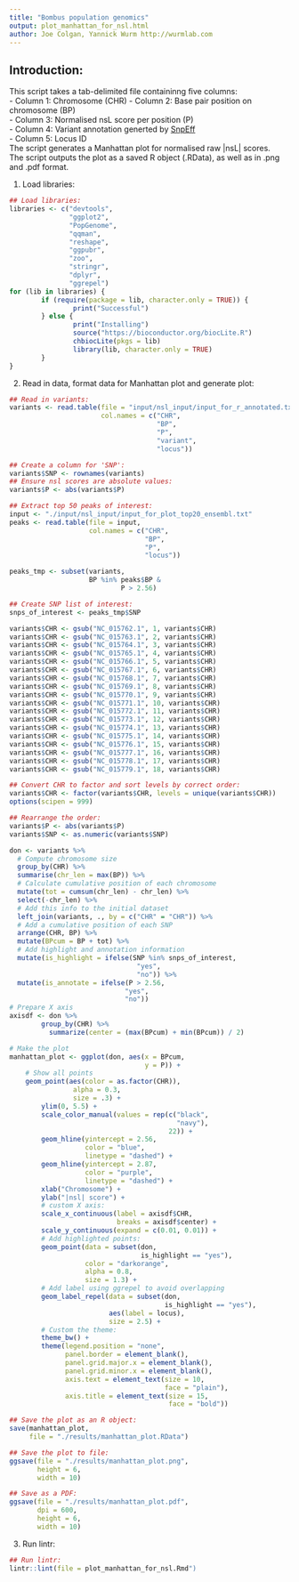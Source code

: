 ```yaml
---
title: "Bombus population genomics"
output: plot_manhattan_for_nsl.html
author: Joe Colgan, Yannick Wurm http://wurmlab.com
---
```


## Introduction:  
This script takes a tab-delimited file containinng five columns:  
- Column 1: Chromosome (CHR)
- Column 2: Base pair position on chromosome (BP)  
- Column 3: Normalised nsL score per position (P)  
- Column 4: Variant annotation generted by [SnpEff](https://pcingola.github.io/SnpEff/index.html)  
- Column 5: Locus ID  
The script generates a Manhattan plot for normalised raw |nsL| scores.  
The script outputs the plot as a saved R object (.RData), as well as in .png and .pdf format.   

1. Load libraries:  

```r
## Load libraries:
libraries <- c("devtools",
               "ggplot2",
               "PopGenome",
               "qqman",
               "reshape",
               "ggpubr",
               "zoo",
               "stringr",
               "dplyr",
               "ggrepel")
for (lib in libraries) {
        if (require(package = lib, character.only = TRUE)) {
                print("Successful")
        } else {
                print("Installing")
                source("https://bioconductor.org/biocLite.R")
                chbiocLite(pkgs = lib)
                library(lib, character.only = TRUE)
        }
}
```

2. Read in data, format data for Manhattan plot and generate plot:  

```r
## Read in variants:
variants <- read.table(file = "input/nsl_input/input_for_r_annotated.txt",
                       col.names = c("CHR",
                                     "BP",
                                     "P",
                                     "variant",
                                     "locus"))

## Create a column for 'SNP':
variants$SNP <- rownames(variants)
## Ensure nsl scores are absolute values:
variants$P <- abs(variants$P)

## Extract top 50 peaks of interest:
input <- "./input/nsl_input/input_for_plot_top20_ensembl.txt"
peaks <- read.table(file = input,
                    col.names = c("CHR",
                                  "BP",
                                  "P",
                                  "locus"))

peaks_tmp <- subset(variants,
                    BP %in% peaks$BP &
                            P > 2.56)

## Create SNP list of interest:
snps_of_interest <- peaks_tmp$SNP

variants$CHR <- gsub("NC_015762.1", 1, variants$CHR)
variants$CHR <- gsub("NC_015763.1", 2, variants$CHR)
variants$CHR <- gsub("NC_015764.1", 3, variants$CHR)
variants$CHR <- gsub("NC_015765.1", 4, variants$CHR)
variants$CHR <- gsub("NC_015766.1", 5, variants$CHR)
variants$CHR <- gsub("NC_015767.1", 6, variants$CHR)
variants$CHR <- gsub("NC_015768.1", 7, variants$CHR)
variants$CHR <- gsub("NC_015769.1", 8, variants$CHR)
variants$CHR <- gsub("NC_015770.1", 9, variants$CHR)
variants$CHR <- gsub("NC_015771.1", 10, variants$CHR)
variants$CHR <- gsub("NC_015772.1", 11, variants$CHR)
variants$CHR <- gsub("NC_015773.1", 12, variants$CHR)
variants$CHR <- gsub("NC_015774.1", 13, variants$CHR)
variants$CHR <- gsub("NC_015775.1", 14, variants$CHR)
variants$CHR <- gsub("NC_015776.1", 15, variants$CHR)
variants$CHR <- gsub("NC_015777.1", 16, variants$CHR)
variants$CHR <- gsub("NC_015778.1", 17, variants$CHR)
variants$CHR <- gsub("NC_015779.1", 18, variants$CHR)

## Convert CHR to factor and sort levels by correct order:
variants$CHR <- factor(variants$CHR, levels = unique(variants$CHR))
options(scipen = 999)

## Rearrange the order:
variants$P <- abs(variants$P)
variants$SNP <- as.numeric(variants$SNP)

don <- variants %>%
  # Compute chromosome size
  group_by(CHR) %>%
  summarise(chr_len = max(BP)) %>%
  # Calculate cumulative position of each chromosome
  mutate(tot = cumsum(chr_len) - chr_len) %>%
  select(-chr_len) %>%
  # Add this info to the initial dataset
  left_join(variants, ., by = c("CHR" = "CHR")) %>%
  # Add a cumulative position of each SNP
  arrange(CHR, BP) %>%
  mutate(BPcum = BP + tot) %>%
  # Add highlight and annotation information
  mutate(is_highlight = ifelse(SNP %in% snps_of_interest,
                                "yes",
                                "no")) %>%
  mutate(is_annotate = ifelse(P > 2.56,
                             "yes",
                             "no"))
# Prepare X axis
axisdf <- don %>%
        group_by(CHR) %>%
          summarize(center = (max(BPcum) + min(BPcum)) / 2)

# Make the plot
manhattan_plot <- ggplot(don, aes(x = BPcum,
                                  y = P)) +
    # Show all points
    geom_point(aes(color = as.factor(CHR)),
                alpha = 0.3,
                size = .3) +
        ylim(0, 5.5) +
        scale_color_manual(values = rep(c("black",
                                          "navy"),
                                        22)) +
        geom_hline(yintercept = 2.56,
                   color = "blue",
                   linetype = "dashed") +
        geom_hline(yintercept = 2.87,
                   color = "purple",
                   linetype = "dashed") +
        xlab("Chromosome") +
        ylab("|nsl| score") +
        # custom X axis:
        scale_x_continuous(label = axisdf$CHR,
                           breaks = axisdf$center) +
        scale_y_continuous(expand = c(0.01, 0.01)) +
        # Add highlighted points:
        geom_point(data = subset(don,
                                 is_highlight == "yes"),
                   color = "darkorange",
                   alpha = 0.8,
                   size = 1.3) +
        # Add label using ggrepel to avoid overlapping
        geom_label_repel(data = subset(don,
                                       is_highlight == "yes"),
                         aes(label = locus),
                         size = 2.5) +
        # Custom the theme:
        theme_bw() +
        theme(legend.position = "none",
              panel.border = element_blank(),
              panel.grid.major.x = element_blank(),
              panel.grid.minor.x = element_blank(),
              axis.text = element_text(size = 10,
                                       face = "plain"),
              axis.title = element_text(size = 15,
                                        face = "bold"))

## Save the plot as an R object:
save(manhattan_plot,
     file = "./results/manhattan_plot.RData")

## Save the plot to file:
ggsave(file = "./results/manhattan_plot.png",
       height = 6,
       width = 10)

## Save as a PDF:
ggsave(file = "./results/manhattan_plot.pdf",
       dpi = 600,
       height = 6,
       width = 10)
```

3. Run lintr:

```r
## Run lintr:
lintr::lint(file = plot_manhattan_for_nsl.Rmd")
```
